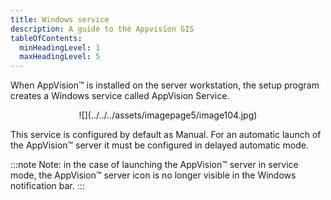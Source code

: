 ```yaml
---
title: Windows service
description: A guide to the Appvision GIS
tableOfContents:
  minHeadingLevel: 1
  maxHeadingLevel: 5
---
```


When AppVision™ is installed on the server workstation, the setup program creates a Windows service called AppVision Service.

<p style="text-align: center;">![](../../../assets/imagepage5/image104.jpg)</p>

This service is configured by default as Manual. For an automatic launch of the AppVision™ server it must be configured in delayed automatic mode.

:::note
Note: in the case of launching the AppVision™ server in service mode, the AppVision™ server icon is no longer visible in the Windows notification bar.
:::
